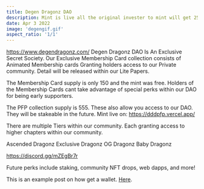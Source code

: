 ---
title: Degen Dragonz DAO
description: Mint is live all the original invester to mint will get 25% of royalty on the pfp drop of 555.
date: Apr 3 2022
image: 'degengif.gif'
aspect_ratio: '1/1'
---

https://www.degendragonz.com/
Degen Dragonz DAO Is An Exclusive Secret Society. Our Exclusive Membership Card collection consists of Animated Membership cards Granting holders access to our Private community. Detail will be released within our Lite Papers.

The Membership Card supply is only 150 and the mint was free. Holders of the Membership Cards cant take advantage of special perks within our DAO for being early supporters.

The PFP collection supply is 555. These also allow you access to our DAO. They will be stakeable in the future. Mint live on: https://dddpfp.vercel.app/

There are multiple Tiers within our community. Each granting access to higher chapters within our community.

Ascended Dragonz
Exclusive Dragonz
OG Dragonz
Baby Dragonz

https://discord.gg/mZEgBr7r

Future perks include staking, community NFT drops, web dapps, and more!

This is an example post on how get a wallet. [Here](/posts/example-post).
